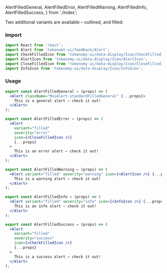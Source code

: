   AlertFilledGeneral,
  AlertFilledError,
  AlertFilledWarning,
  AlertFilledInfo,
  AlertFilledSuccess,
} from './index';

<Title>Alert Variants</Title>
<Subtitle>
  Two additional variants are available – outlined, and filled:
</Subtitle>

### Import

```jsx
import React from 'react';
import Alert from 'tokenomt-ui/feedback/Alert';
import CheckFilledIcon from 'tokenomy-ui/data-display/Icon/CheckFilledIcon';
import AlertIcon from 'tokenomy-ui/data-display/Icon/AlertIcon';
import CloseFilledIcon from 'tokenomy-ui/data-display/Icon/CloseFilledIcon';
import InfoIcon from 'tokenomy-ui/data-display/Icon/InfoIcon';
```

### Usage

<AlertFilledGeneral />

```jsx
export const AlertFilledGeneral = (props) => (
  <Alert className="MuiAlert-standardFilledGeneral" {...props}>
    This is a general alert — check it out!
  </Alert>
);
```

<AlertFilledError />

```jsx
export const AlertFilledError = (props) => (
  <Alert
    variant="filled"
    severity="error"
    icon={<CloseFilledIcon />}
    {...props}
  >
    This is an error alert — check it out!
  </Alert>
);
```

<AlertFilledWarning />

```jsx
export const AlertFilledWarning = (props) => (
  <Alert variant="filled" severity="warning" icon={<AlertIcon />} {...props}>
    This is a warning alert — check it out!
  </Alert>
);
```

<AlertFilledInfo />

```jsx
export const AlertFilledInfo = (props) => (
  <Alert variant="filled" severity="info" icon={<InfoIcon />} {...props}>
    This is an info alert — check it out!
  </Alert>
);
```

<AlertFilledSuccess />

```jsx
export const AlertFilledSuccess = (props) => (
  <Alert
    variant="filled"
    severity="success"
    icon={<CheckFilledIcon />}
    {...props}
  >
    This is a success alert — check it out!
  </Alert>
);
```
